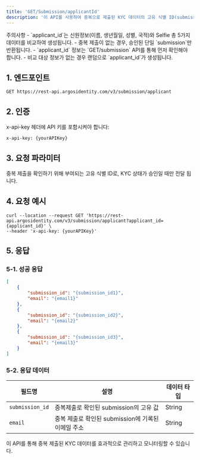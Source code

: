 ```yaml
---
title: 'GET/Submission/applicantId'
description: '이 API를 사용하여 중복으로 제출된 KYC 데이터의 고유 식별 ID(submission_id)와 이메일을 조회할 수 있습니다. 중복 제출은 이름, 생년월일, 국적, 성별, 얼굴이 동일한 경우로 판단됩니다.'
---
```

<Warning>
주의사항
- `applicant_id`는 신원정보(이름, 생년월일, 성별, 국적)와 Selfie 총 5가지 데이터를 비교하여 생성됩니다.
- 중복 제출이 없는 경우, 승인된 단일 `submission`만 반환됩니다.
-  `applicant_id` 정보는 `GET/submission` API를 통해 먼저 확인해야 합니다.
- 비교 대상 정보가 없는 경우 랜덤으로 `applicant_id`가 생성됩니다.
</Warning>

## 1. 엔드포인트

```text GET/Submission/applicantId
GET https://rest-api.argosidentity.com/v3/submission/applicant
```
## 2. 인증

x-api-key 헤더에 API 키를 포함시켜야 합니다:

```text x-api-key
x-api-key: {yourAPIKey}
```

## 3. 요청 파라미터

<ResponseField name="applicant_id" type="string" required="true">
  중복 제출을 확인하기 위해 부여되는 고유 식별 ID로, KYC 상태가 승인일 때만 전달 됩니다.
</ResponseField>


## 4. 요청 예시

```curl GET/Submission/applicantId
curl --location --request GET 'https://rest-api.argosidentity.com/v3/submission/applicant?applicant_id={applicant_id}' \
--header 'x-api-key: {yourAPIKey}'
```

## 5. 응답

### 5-1. 성공 응답
```json result.json
[
    {
        "submission_id": "{submission_id1}",
        "email": "{email1}"
    },
    {
        "submission_id": "{submission_id2}",
        "email": "{email2}"
    },
    {
        "submission_id": "{submission_id3}",
        "email": "{email3}"
    }
]
```

### 5-2. 응답 데이터
| 필드명                        | 설명                                                        | 데이터 타입         |
|-------------------------------|-----------------------------------------------------------|---------------------|
| `submission_id`                        | 중복제출로 확인된 submission의 고유 값             | String              |
| `email`                   | 중복 제출로 확인된 submission에 기록된 이메일 주소               | String           |


이 API를 통해 중복 제출된 KYC 데이터를 효과적으로 관리하고 모니터링할 수 있습니다.